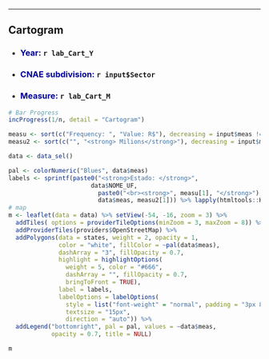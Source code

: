 
---

## **Cartogram**

+ <h3 class="toc-ignore"><span style="color:#000099">**Year: **</span> `r lab_Cart_Y`</h3>

+ <h3 class="toc-ignore"><span style="color:#000099">**CNAE subdivision: **</span> `r input$Sector`</h3>

+ <h3 class="toc-ignore"><span style="color:#000099">**Measure: **</span> `r lab_Cart_M`</h3>

<div class="row">
<div class="col-sm-12">
```r
# Bar Progress
incProgress(1/n, detail = "Cartogram")

measu <- sort(c("Frequency: ", "Value: R$"), decreasing = input$meas != "freq")
measu2 <- sort(c("", "<strong> Milions</strong>"), decreasing = input$meas != "freq")

data <- data_sel()

pal <- colorNumeric("Blues", data$meas)
labels <- sprintf(paste0("<strong>Estado: </strong>",
                       data$NOME_UF,
                         paste0("<br><strong>", measu[1], "</strong>"),
                         data$meas, measu2[1])) %>% lapply(htmltools::HTML)
# map
m <- leaflet(data = data) %>% setView(-54, -16, zoom = 3) %>%
  addTiles( options = providerTileOptions(minZoom = 3, maxZoom = 8)) %>%
  addProviderTiles(providers$OpenStreetMap) %>% 
  addPolygons(data = states, weight = 2, opacity = 1,
              color = "white", fillColor = ~pal(data$meas),
              dashArray = "3", fillOpacity = 0.7,
              highlight = highlightOptions(
                weight = 5, color = "#666",
                dashArray = "", fillOpacity = 0.7,
                bringToFront = TRUE),
              label = labels,
              labelOptions = labelOptions(
                style = list("font-weight" = "normal", padding = "3px 8px"),
                textsize = "15px",
                direction = "auto")) %>%
  addLegend("bottomright", pal = pal, values = ~data$meas,
            opacity = 0.7, title = NULL)

m
```
</div>
</div>
